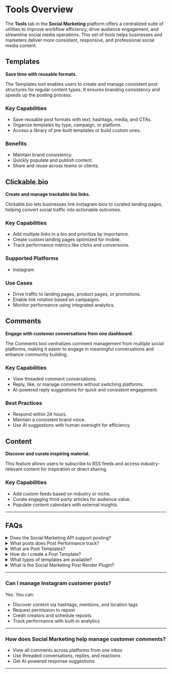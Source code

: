 # Tools Overview

The **Tools** tab in the **Social Marketing** platform offers a centralized suite of utilities to improve workflow efficiency, drive audience engagement, and streamline social media operations. This set of tools helps businesses and marketers deliver more consistent, responsive, and professional social media content.

## Templates

**Save time with reusable formats.**

The Templates tool enables users to create and manage consistent post structures for regular content types. It ensures branding consistency and speeds up the posting process.

### Key Capabilities
- Save reusable post formats with text, hashtags, media, and CTAs.
- Organize templates by type, campaign, or platform.
- Access a library of pre-built templates or build custom ones.

### Benefits
- Maintain brand consistency.
- Quickly populate and publish content.
- Share and reuse across teams or clients.

## Clickable.bio

**Create and manage trackable bio links.**

Clickable.bio lets businesses link Instagram bios to curated landing pages, helping convert social traffic into actionable outcomes.

### Key Capabilities
- Add multiple links in a bio and prioritize by importance.
- Create custom landing pages optimized for mobile.
- Track performance metrics like clicks and conversions.

### Supported Platforms
- Instagram

### Use Cases
- Drive traffic to landing pages, product pages, or promotions.
- Enable link rotation based on campaigns.
- Monitor performance using integrated analytics.

## Comments

**Engage with customer conversations from one dashboard.**

The Comments tool centralizes comment management from multiple social platforms, making it easier to engage in meaningful conversations and enhance community building.

### Key Capabilities
- View threaded comment conversations.
- Reply, like, or manage comments without switching platforms.
- AI-powered reply suggestions for quick and consistent engagement.

### Best Practices
- Respond within 24 hours.
- Maintain a consistent brand voice.
- Use AI suggestions with human oversight for efficiency.

## Content

**Discover and curate inspiring material.**

This feature allows users to subscribe to RSS feeds and access industry-relevant content for inspiration or direct sharing.

### Key Capabilities
- Add custom feeds based on industry or niche.
- Curate engaging third-party articles for audience value.
- Populate content calendars with external insights.

---

## FAQs

<details>
<summary>Does the Social Marketing API support posting?</summary>

We currently offer an API for Social Marketing to partners with a Custom subscription. However, the Social Marketing API **does not currently support posting** to social media networks.

To find out more about actions supported by the Social Marketing API, consult the Social Marketing API documentation.
</details>

<details>
<summary>What posts does Post Performance track?</summary>

Social Marketing tracks post performance data on:
- All posts made through the platform.
- Some posts made organically outside the platform.

It pulls historical post data from:
- **Facebook**: Up to 100 posts prior to connection.
- **X (formerly Twitter)**: Up to 10 recent posts for active users.
- **Instagram**: From the point the profile became a business account.
</details>

<details>
<summary>What are Post Templates?</summary>

Post Templates are reusable layouts for social content. They reduce creation time, maintain brand consistency, and are highly customizable for various platforms and campaigns.
</details>

<details>
<summary>How do I create a Post Template?</summary>

1. Go to Social Marketing > Create > Post
2. Add text, images, placeholders, hashtags, CTAs  
3. Instead of scheduling the post, click "Save as Template"
4. Save and reuse across multiple posts
</details>

<details>
<summary>What types of templates are available?</summary>

- **Content Types**: Promotions, educational, customer spotlights, events  
- **Platform-Specific**: Instagram, Facebook, LinkedIn, Twitter  
- **Multi-Platform**: Templates formatted for multiple channels
</details>

<details>
<summary>What is the Social Marketing Post Render Plugin?</summary>

It's a WordPress plugin that displays your latest social media posts directly on your site using a shortcode.

- **Requirements**: WordPress 6.5+, PHP 7.4+  
- **Usage**:  
  `[sm-post per_page="2"]`  
- **Configuration**: Requires AGID and Feed Identifier
</details>

---

### Can I manage Instagram customer posts?

Yes. You can:
- Discover content via hashtags, mentions, and location tags
- Request permission to repost
- Credit creators and schedule reposts
- Track performance with built-in analytics

---

### How does Social Marketing help manage customer comments?

- View all comments across platforms from one inbox
- Use threaded conversations, replies, and reactions
- Get AI-powered response suggestions

---

